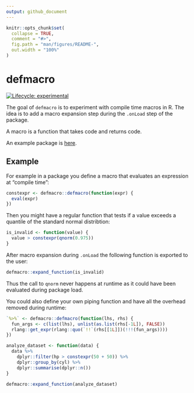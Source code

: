 ```yaml
---
output: github_document
---
```


<!-- README.md is generated from README.Rmd. Please edit that file -->

```r
knitr::opts_chunk$set(
  collapse = TRUE,
  comment = "#>",
  fig.path = "man/figures/README-",
  out.width = "100%"
)
```
# defmacro

<!-- badges: start -->
[![Lifecycle: experimental](https://img.shields.io/badge/lifecycle-experimental-orange.svg)](https://www.tidyverse.org/lifecycle/#experimental)
<!-- badges: end -->

The goal of `defmacro` is to experiment with compile time macros in R.
The idea is to add a macro expansion step during the `.onLoad` step of the package.

A macro is a function that takes code and returns code.

An example package is [here](https://github.com/dirkschumacher/defmacroex).

## Example

For example in a package you define a macro that evaluates an expression at "compile time":

```r
constexpr <- defmacro::defmacro(function(expr) {
  eval(expr)
})
```

Then you might have a regular function that tests if a value exceeds a quantile of the standard normal distribtion:

```r
is_invalid <- function(value) {
  value > constexpr(qnorm(0.975))
}
```

After macro expansion during `.onLoad` the following function is exported to the user:

```r
defmacro::expand_function(is_invalid)
```

Thus the call to `qnorm` never happens at runtime as it could have been evaluated during package load.

You could also define your own piping function and have all the overhead removed during runtime:

```r
`%>%` <- defmacro::defmacro(function(lhs, rhs) {
  fun_args <- c(list(lhs), unlist(as.list(rhs[-1L]), FALSE))
  rlang::get_expr(rlang::quo(`!!`(rhs[[1L]])(!!!(fun_args))))
})
```

```r
analyze_dataset <- function(data) {
  data %>%
    dplyr::filter(hp > constexpr(50 + 50)) %>%
    dplyr::group_by(cyl) %>%
    dplyr::summarise(dplyr::n())
}
```

```r
defmacro::expand_function(analyze_dataset)
```

